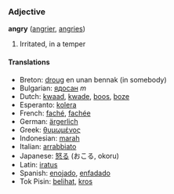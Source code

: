 ===Adjective===
'''angry''' ([[angrier]], [[angries]])

# Irritated, in a temper

====Translations====
*Breton: [[droug]] en unan bennak (in somebody)
*Bulgarian: [[ядосан]] ''m''
*Dutch: [[kwaad]], [[kwade]], [[boos]], [[boze]]
*Esperanto: [[kolera]]
*French: [[faché]], [[fachée]]
*German: [[ärgerlich]]
*Greek: [[θυμωμένος]]
*Indonesian: [[marah]]
*Italian: [[arrabbiato]]
*Japanese: [[怒る]] (おこる, okoru)
*Latin: [[iratus]]
*Spanish: [[enojado]], [[enfadado]]
*Tok Pisin: [[belihat]], [[kros]]